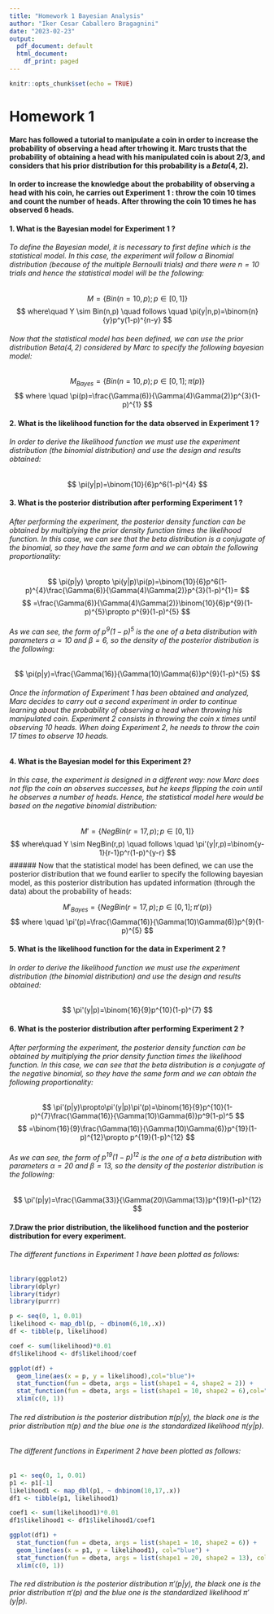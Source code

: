 ```yaml
---
title: "Homework 1 Bayesian Analysis"
author: "Iker Cesar Caballero Bragagnini"
date: "2023-02-23"
output:
  pdf_document: default
  html_document:
    df_print: paged
---
```


```r
knitr::opts_chunk$set(echo = TRUE)
```

# Homework 1

#### Marc has followed a tutorial to manipulate a coin in order to increase the probability of observing a head after trhowing it. Marc trusts that the probability of obtaining a head with his manipulated coin is about 2/3, and considers that his prior distribution for this probability is a $Beta(4,2)$.

#### In order to increase the knowledge about the probability of observing a head with his coin, he carries out Experiment 1 : throw the coin 10 times and count the number of heads. After throwing the coin 10 times he has observed 6 heads.

#### 1. What is the Bayesian model for Experiment 1 ?

###### To define the Bayesian model, it is necessary to first define which is the statistical model. In this case, the experiment will follow a Binomial distribution (because of the multiple Bernoulli trials) and there were $n=10$ trials and hence the statistical model will be the following:

$$
M=\left\{Bin(n=10,p);p\in[0,1]\right\}
$$
$$
where\quad Y \sim Bin(n,p) \quad follows \quad \pi(y|n,p)=\binom{n}{y}p^y(1-p)^{n-y}
$$

###### Now that the statistical model has been defined, we can use the prior distribution $Beta(4,2)$ considered by Marc to specify the following bayesian model:

$$
M_{Bayes}=\left\{Bin(n=10,p);p\in[0,1];\pi(p)\right\}
$$
$$
where \quad \pi(p)=\frac{\Gamma(6)}{\Gamma(4)\Gamma(2)}p^{3}(1-p)^{1}
$$

#### 2. What is the likelihood function for the data observed in Experiment 1 ?

###### In order to derive the likelihood function we must use the experiment distribution (the binomial distribution) and use the design and results obtained:

$$
\pi(y|p)=\binom{10}{6}p^6(1-p)^{4}
$$

#### 3. What is the posterior distribution after performing Experiment 1 ?

###### After performing the experiment, the posterior density function can be obtained by multiplying the prior density function times the likelihood function. In this case, we can see that the beta distribution is a conjugate of the binomial, so they have the same form and we can obtain the following proportionality:

$$
\pi(p|y) \propto \pi(y|p)\pi(p)=\binom{10}{6}p^6(1-p)^{4}\frac{\Gamma(6)}{\Gamma(4)\Gamma(2)}p^{3}(1-p)^{1}=
$$
$$
=\frac{\Gamma(6)}{\Gamma(4)\Gamma(2)}\binom{10}{6}p^{9}(1-p)^{5}\propto p^{9}(1-p)^{5}
$$

###### As we can see, the form of $p^{9}(1-p)^{5}$ is the one of a beta distribution with parameters $\alpha=10$ and $\beta=6$, so the density of the posterior distribution is the following:

$$
\pi(p|y)=\frac{\Gamma(16)}{\Gamma(10)\Gamma(6)}p^{9}(1-p)^{5}
$$

###### Once the information of Experiment 1 has been obtained and analyzed, Marc decides to carry out a second experiment in order to continue learning about the probability of observing a head when throwing his manipulated coin. Experiment 2 consists in throwing the coin $x$ times until observing 10 heads. When doing Experiment 2, he needs to throw the coin 17 times to observe 10 heads.

#### 4. What is the Bayesian model for this Experiment 2?

###### In this case, the experiment is designed in a different way: now Marc does not flip the coin an observes successes, but he keeps flipping the coin until he observes a number of heads. Hence, the statistical model here would be based on the negative binomial distribution:

$$
M'=\left\{NegBin(r=17,p);p\in[0,1]\right\}
$$
$$
where\quad Y \sim NegBin(r,p) \quad follows \quad \pi'(y|r,p)=\binom{y-1}{r-1}p^r(1-p)^{y-r}
$$
###### Now that the statistical model has been defined, we can use the posterior distribution that we found earlier to specify the following bayesian model, as this posterior distribution has updated information (through the data) about the probability of heads:

$$
M'_{Bayes}=\left\{NegBin(r=17,p);p\in[0,1];\pi'(p)\right\}
$$
$$
where \quad \pi'(p)=\frac{\Gamma(16)}{\Gamma(10)\Gamma(6)}p^{9}(1-p)^{5}
$$

#### 5. What is the likelihood function for the data in Experiment 2 ?

###### In order to derive the likelihood function we must use the experiment distribution (the binomial distribution) and use the design and results obtained:

$$
\pi'(y|p)=\binom{16}{9}p^{10}(1-p)^{7}
$$

#### 6. What is the posterior distribution after performing Experiment 2 ?

###### After performing the experiment, the posterior density function can be obtained by multiplying the prior density function times the likelihood function. In this case, we can see that the beta distribution is a conjugate of the negative binomial, so they have the same form and we can obtain the following proportionality:

$$
\pi'(p|y)\propto\pi'(y|p)\pi'(p)=\binom{16}{9}p^{10}(1-p)^{7}\frac{\Gamma(16)}{\Gamma(10)\Gamma(6)}p^9(1-p)^5
$$
$$
=\binom{16}{9}\frac{\Gamma(16)}{\Gamma(10)\Gamma(6)}p^{19}(1-p)^{12}\propto p^{19}(1-p)^{12}
$$

###### As we can see, the form of $p^{19}(1-p)^{12}$ is the one of a beta distribution with parameters $\alpha=20$ and $\beta=13$, so the density of the posterior distribution is the following:

$$
\pi'(p|y)=\frac{\Gamma(33)}{\Gamma(20)\Gamma(13)}p^{19}(1-p)^{12}
$$

#### 7.Draw the prior distribution, the likelihood function and the posterior distribution for every experiment.

###### The different functions in Experiment 1 have been plotted as follows:

```r
library(ggplot2)
library(dplyr)
library(tidyr)
library(purrr)

p <- seq(0, 1, 0.01)
likelihood <- map_dbl(p, ~ dbinom(6,10,.x))
df <- tibble(p, likelihood)

coef <- sum(likelihood)*0.01
df$likelihood <- df$likelihood/coef

ggplot(df) +
  geom_line(aes(x = p, y = likelihood),col="blue")+
  stat_function(fun = dbeta, args = list(shape1 = 4, shape2 = 2)) +
  stat_function(fun = dbeta, args = list(shape1 = 10, shape2 = 6),col="red") +
  xlim(c(0, 1))
```

###### The red distribution is the posterior distribution $\pi(p|y)$, the black one is the prior distribution $\pi(p)$ and the blue one is the standardized likelihood $\pi(y|p)$.

###### The different functions in Experiment 2 have been plotted as follows:

```r
p1 <- seq(0, 1, 0.01)
p1 <- p1[-1]
likelihood1 <- map_dbl(p1, ~ dnbinom(10,17,.x))
df1 <- tibble(p1, likelihood1)

coef1 <- sum(likelihood1)*0.01
df1$likelihood1 <- df1$likelihood1/coef1

ggplot(df1) +
  stat_function(fun = dbeta, args = list(shape1 = 10, shape2 = 6)) +
  geom_line(aes(x = p1, y = likelihood1), col="blue") +
  stat_function(fun = dbeta, args = list(shape1 = 20, shape2 = 13), col="red") +
  xlim(c(0, 1))
```

###### The red distribution is the posterior distribution $\pi'(p|y)$, the black one is the prior distribution $\pi'(p)$ and the blue one is the standardized likelihood $\pi'(y|p)$.
